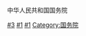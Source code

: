 {{Catmore}}
<categorytree>中华人民共和国国务院</categorytree>

[[Category:中华人民共和国中央国家机构|#3]]
[[Category:中华人民共和国国家行政机关|#1]]
[[Category:中华人民共和国人民政府|#1]]
[[Category:国务院|Category:国务院]]
